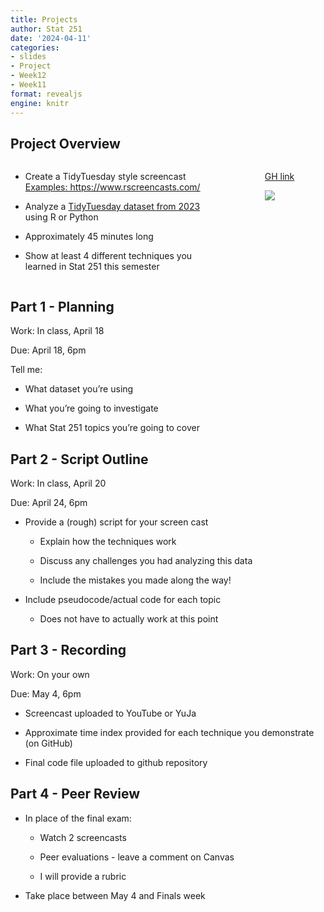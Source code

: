 ```yaml
---
title: Projects
author: Stat 251
date: '2024-04-11'
categories:
- slides
- Project
- Week12
- Week11
format: revealjs
engine: knitr
---
```


## Project Overview

::: columns

::: {.column width="70%"}

- Create a TidyTuesday style screencast   
[[Examples: https://www.rscreencasts.com/](https://www.rscreencasts.com/)]{.small}

- Analyze a [TidyTuesday dataset from 2023](https://github.com/rfordatascience/tidytuesday) using R or Python

- Approximately 45 minutes long

- Show at least 4 different techniques you learned in Stat 251 this semester

:::

::: {.column width="5%"}
:::

::: {.column width="20%"}

[GH link](https://classroom.github.com/a/ZxPi9guO)

![](../project/qrcode.png)

:::

:::

## Part 1 - Planning

Work: In class, April 18

Due: April 18, 6pm

Tell me: 

- What dataset you're using

- What you're going to investigate

- What Stat 251 topics you're going to cover


## Part 2 - Script Outline

Work: In class, April 20

Due: April 24, 6pm

- Provide a (rough) script for your screen cast
    
    - Explain how the techniques work
    
    - Discuss any challenges you had analyzing this data
    
    - Include the mistakes you made along the way!
    
- Include pseudocode/actual code for each topic

    - Does not have to actually work at this point

## Part 3 - Recording

Work: On your own 

Due: May 4, 6pm

- Screencast uploaded to YouTube or YuJa

- Approximate time index provided for each technique you demonstrate (on GitHub)

- Final code file uploaded to github repository

## Part 4 - Peer Review

- In place of the final exam:

    - Watch 2 screencasts
    
    - Peer evaluations - leave a comment on Canvas
    
    - I will provide a rubric

- Take place between May 4 and Finals week
